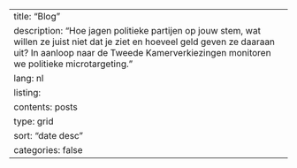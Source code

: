 ---
title: "Blog"
description: "Hoe jagen politieke partijen op jouw stem, wat willen ze juist niet dat je ziet en hoeveel geld geven ze daaraan uit? In aanloop naar de Tweede Kamerverkiezingen monitoren we politieke microtargeting."
lang: nl
listing:
  contents: posts
  type: grid
  sort: "date desc"
  categories: false
---